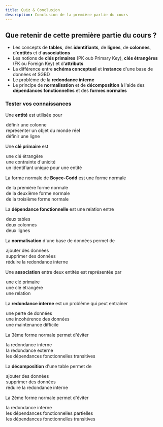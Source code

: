 ```yaml
---
title: Quiz & Conclusion
description: Conclusion de la première partie du cours
---
```



## Que retenir de cette première partie du cours ?

- Les concepts de **tables**, des **identifiants**, de **lignes**, de **colonnes**, d'**entités** et d'**associations**
- Les notions de **clés primaires** (PK oub Primary Key), **clés étrangères** (FK ou Foreign Key) et d'**attributs**
- La différence entre **schéma conceptuel** et **instance** d'une base de données et SGBD
- Le problème de la **redondance interne**
- Le principe de **normalisation** et de **décomposition** à l'aide des **dépendances fonctionnelles** et des **formes normales**



<Box icon="question-mark">

### Tester vos connaissances

Une **entité** est utilisée pour

<MultipleChoice>
  <Option>
    définir une colonne
  </Option>
  <Option isCorrect>
    représenter un objet du monde réel
  </Option>
  <Option>
    définir une ligne
  </Option>
</MultipleChoice>

Une **clé primaire** est

<MultipleChoice>
  <Option>
    une clé étrangère
  </Option>
  <Option>
    une contrainte d'unicité
  </Option>
  <Option isCorrect>
    un identifiant unique pour une entité
  </Option>
</MultipleChoice>

La forme normale de **Boyce-Codd** est une forme normale

<MultipleChoice>
  <Option>
    de la première forme normale
  </Option>
  <Option>
    de la deuxième forme normale
  </Option>
  <Option isCorrect>
    de la troisième forme normale
  </Option>
</MultipleChoice>

La **dépendance fonctionnelle** est une relation entre

<MultipleChoice>
  <Option>
    deux tables
  </Option>
  <Option isCorrect>
    deux colonnes
  </Option>
  <Option>
    deux lignes
  </Option>
</MultipleChoice>

La **normalisation** d'une base de données permet de

<MultipleChoice>
  <Option>
    ajouter des données
  </Option>
  <Option>
    supprimer des données
  </Option>
  <Option isCorrect>
    réduire la redondance interne
  </Option>
</MultipleChoice>

Une **association** entre deux entités est représentée par

<MultipleChoice>
  <Option>
    une clé primaire
  </Option>
  <Option>
    une clé étrangère
  </Option>
  <Option isCorrect>
    une relation
  </Option>
</MultipleChoice>

La **redondance interne** est un problème qui peut entraîner

<MultipleChoice>
  <Option>
    une perte de données
  </Option>
  <Option>
    une incohérence des données
  </Option>
  <Option isCorrect>
    une maintenance difficile
  </Option>
</MultipleChoice>

La 3ème forme normale permet d'éviter

<MultipleChoice>
  <Option>
    la redondance interne
  </Option>
  <Option>
    la redondance externe
  </Option>
  <Option isCorrect>
    les dépendances fonctionnelles transitives
  </Option>
</MultipleChoice>

La **décomposition** d'une table permet de

<MultipleChoice>
  <Option>
    ajouter des données
  </Option>
  <Option>
    supprimer des données
  </Option>
  <Option isCorrect>
    réduire la redondance interne
  </Option>
</MultipleChoice>

La 2ème forme normale permet d'éviter

<MultipleChoice>
  <Option>
    la redondance interne
  </Option>
  <Option isCorrect>
    les dépendances fonctionnelles partielles
  </Option>
  <Option>
    les dépendances fonctionnelles transitives
  </Option>
</MultipleChoice>


</Box>
